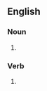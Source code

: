 ==English==

===Noun===
{{head|en|noun form}}

# {{plural of|value raise|lang=en}}

===Verb===
{{head|en|verb form}}

# {{en-third-person singular of|value raise}}